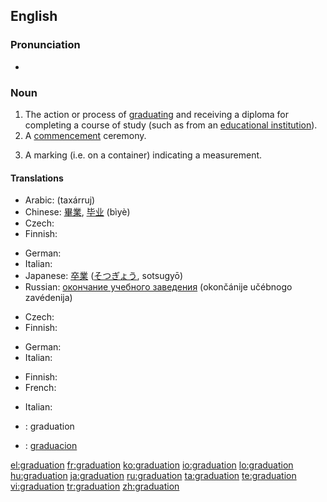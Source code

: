 ==English==

===Pronunciation===
* {{rhymes|eɪʃǝn}}

===Noun===
{{en-noun}}

# The action or process of [[graduate|graduating]] and receiving a diploma for completing a course of study (such as from an [[educational institution]]).
# A [[commencement]] ceremony.
# {{sciences}} A marking (i.e. on a container) indicating a measurement.

====Translations====
{{trans-top|the action or process of graduating}}
* Arabic: {{Arab|[[تخرج]]}} (taxárruj)
* Chinese: [[畢業]], [[毕业]] (bìyè)
* Czech: {{t-|cs|promoce|f}}
* Finnish: {{t+|fi|valmistuminen}}
{{trans-mid}}
* German: {{t+|de|Abschluss|m}}
* Italian: {{t-|it|graduazione|f}}
* Japanese: [[卒業]] ([[そつぎょう]], sotsugyō)
* Russian: [[окончание учебного заведения]] (okončánije učébnogo zavédenija) {{n}}
{{trans-bottom}}

{{trans-top|a commencement ceremony}}
* Czech: {{t-|cs|promoce|f}}
* Finnish: {{t-|fi|valmistujaiset}}
{{trans-mid}}
* German: {{t|de|Abschlussfeier|f}}
* Italian: {{t-|it|graduazione|f}}
{{trans-bottom}}

{{trans-top|a marking (i.e. on a container) indicating a measurement}}
* Finnish: {{t-|fi|valmistujaiset}}
* French: {{t+|fr|graduation|f}}
{{trans-mid}}
* Italian: {{t-|it|graduazione|f}}
{{trans-bottom}}

{{checktrans-top}}
* {{ttbc|Interlingua}}: graduation
* {{ttbc|Spanish}}: [[graduacion]]
{{checktrans-bottom}}

[[el:graduation]]
[[fr:graduation]]
[[ko:graduation]]
[[io:graduation]]
[[lo:graduation]]
[[hu:graduation]]
[[ja:graduation]]
[[ru:graduation]]
[[ta:graduation]]
[[te:graduation]]
[[vi:graduation]]
[[tr:graduation]]
[[zh:graduation]]
